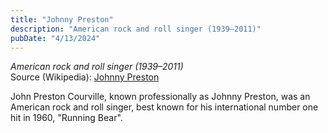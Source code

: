 ```yaml
---
title: "Johnny Preston"
description: "American rock and roll singer (1939–2011)"
pubDate: "4/13/2024"
---
```


*American rock and roll singer (1939–2011)*  
Source (Wikipedia): [Johnny Preston][1]

John Preston Courville, known professionally as Johnny Preston, was an American rock and roll singer, best known for his international number one hit in 1960, "Running Bear".

[1]: https://en.wikipedia.org/wiki/Johnny_Preston
